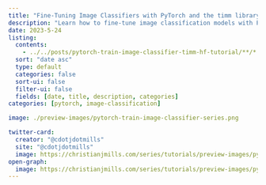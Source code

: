 ```yaml
---
title: "Fine-Tuning Image Classifiers with PyTorch and the timm library for Beginners"
description: "Learn how to fine-tune image classification models with PyTorch and the timm library by creating a hand gesture recognizer in this easy-to-follow guide for beginners." 
date: 2023-5-24
listing:
  contents: 
    - ../../posts/pytorch-train-image-classifier-timm-hf-tutorial/**/*.md
  sort: "date asc"
  type: default
  categories: false
  sort-ui: false
  filter-ui: false
  fields: [date, title, description, categories]
categories: [pytorch, image-classification]

image: ./preview-images/pytorch-train-image-classifier-series.png

twitter-card:
  creator: "@cdotjdotmills"
  site: "@cdotjdotmills"
  image: https://christianjmills.com/series/tutorials/preview-images/pytorch-train-image-classifier-series.png
open-graph:
  image: https://christianjmills.com/series/tutorials/preview-images/pytorch-train-image-classifier-series.png
---
```

